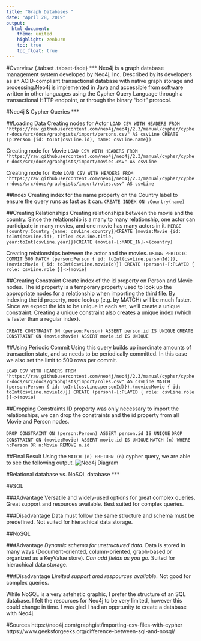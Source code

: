 ---
title: "Graph Databases "
date: "April 28, 2019"
output: 
  html_document:
    theme: united
    highlight: zenburn
    toc: true
    toc_float: true
---

#Overview {.tabset .tabset-fade}
***
Neo4j is a graph database management system developed by Neo4j, Inc. Described by its developers as an ACID-compliant transactional database with native graph storage and processing.Neo4j is implemented in Java and accessible from software written in other languages using the Cypher Query Language through a transactional HTTP endpoint, or through the binary "bolt" protocol.

#Neo4j & Cypher Queries
***

##Loading Data
Creating nodes for Actor
`LOAD CSV WITH HEADERS FROM "https://raw.githubusercontent.com/neo4j/neo4j/2.3/manual/cypher/cypher-docs/src/docs/graphgists/import/persons.csv" AS csvLine CREATE (p:Person {id: toInt(csvLine.id), name: csvLine.name})`

Creating node for Movie
`LOAD CSV WITH HEADERS FROM "https://raw.githubusercontent.com/neo4j/neo4j/2.3/manual/cypher/cypher-docs/src/docs/graphgists/import/movies.csv" AS csvLine`

Creating node for Role
`LOAD CSV WITH HEADERS FROM "https://raw.githubusercontent.com/neo4j/neo4j/2.3/manual/cypher/cypher-docs/src/docs/graphgists/import/roles.csv" AS csvLine`

##Index
Creating index for the name property on the Country label to ensure the query runs as fast as it can.
`CREATE INDEX ON :Country(name)`

##Creating Relationships
Creating relationships between the movie and the country. Since the relationship is a many to many relationship, one actor can participate in many movies, and one movie has many actors in it.
`MERGE (country:Country {name: csvLine.country})CREATE (movie:Movie {id: toInt(csvLine.id), title: csvLine.title, year:toInt(csvLine.year)})CREATE (movie)-[:MADE_IN]->(country)`

Creating relationships between the actor and the movies. 
`USING PERIODIC COMMIT 500 MATCH (person:Person { id: toInt(csvLine.personId)}),(movie:Movie { id: toInt(csvLine.movieId)}) CREATE (person)-[:PLAYED { role: csvLine.role }]->(movie)`

##Creating Constraint
Create index of the id property on Person and Movie nodes. The id property is a temporary property used to look up the appropriate nodes for a relationship when importing the third file. By indexing the id property, node lookup (e.g. by MATCH) will be much faster. Since we expect the ids to be unique in each set, we'll create a unique constraint. Creating a unique constraint also creates a unique index (which is faster than a regular index).

`CREATE CONSTRAINT ON (person:Person) ASSERT person.id IS UNIQUE`
`CREATE CONSTRAINT ON (movie:Movie) ASSERT movie.id IS UNIQUE`

##Using Periodic Commit
Using this query builds up inordinate amounts of transaction state, and so needs to be periodically committed. In this case we also set the limit to 500 rows per commit.

`LOAD CSV WITH HEADERS FROM "https://raw.githubusercontent.com/neo4j/neo4j/2.3/manual/cypher/cypher-docs/src/docs/graphgists/import/roles.csv" AS csvLine MATCH (person:Person { id: toInt(csvLine.personId)}),(movie:Movie { id: toInt(csvLine.movieId)}) CREATE (person)-[:PLAYED { role: csvLine.role }]->(movie)`

##Dropping Constraints
ID property was only necessary to import the relationships, we can drop the constraints and the id property from all Movie and Person nodes.

`DROP CONSTRAINT ON (person:Person) ASSERT person.id IS UNIQUE`
`DROP CONSTRAINT ON (movie:Movie) ASSERT movie.id IS UNIQUE`
`MATCH (n) WHERE n:Person OR n:Movie REMOVE n.id`

##Final Result
Using the `MATCH (n) RRETURN (n)` cypher query, we are able to see the following output.
![Neo4j Diagram](/Users/iramesa/Pictures/neo4jdiagram.png)

#Relational database vs. NoSQL database
***

##SQL

###Advantage
Versatile and widely-used options for great complex queries. 
Great support and resources available.
Best suited for complex queries.

###Disadvantage
Data must follow the same structure and schema must be predefined.
Not suited for hierachical data storage.

##NoSQL

###Advantage
*Dynamic schema for unstructured data. 
*Data is stored in many ways (Document-oriented, column-oriented, graph-based or organized as a KeyValue store). 
*Can add fields as you go.
*Suited for hierachical data storage.

###Disadvantage
*Limited support amd respources available.
*Not good for complex queries.

While NoSQL is a very astehetic graphic, I prefer the structure of an SQL database. I felt the resources for Neo4j to be very limited, however this could change in time. I was glad I had an opprtunity to create a database with Neo4j.

#Sources
https://neo4j.com/graphgist/importing-csv-files-with-cypher <br/>
https://www.geeksforgeeks.org/difference-between-sql-and-nosql/ <br/>

